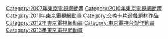 [[Category:2007年東京電視網動畫|Category:2007年東京電視網動畫]]
[[Category:2010年東京電視網動畫|Category:2010年東京電視網動畫]]
[[Category:2011年東京電視網動畫|Category:2011年東京電視網動畫]]
[[Category:交換卡片遊戲題材作品|Category:交換卡片遊戲題材作品]]
[[Category:2012年東京電視網動畫|Category:2012年東京電視網動畫]]
[[Category:東京電視台製作動畫|Category:東京電視台製作動畫]]
[[Category:2013年東京電視網動畫|Category:2013年東京電視網動畫]]
